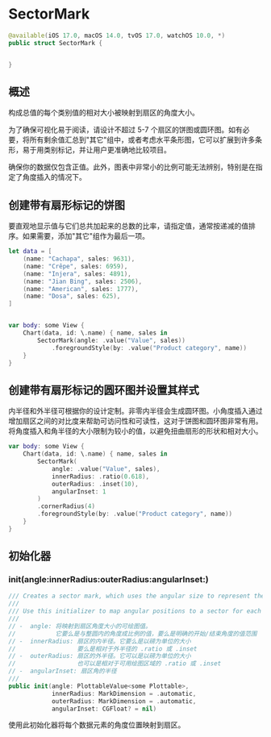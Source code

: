 # SectorMark

<ToBePolishedAfterTranslation />

<OriginalSource
  title="SectorMark"
  url="https://developer.apple.com/documentation/charts/sectormark"
  summary="饼图或圆环图的一个部分，显示各个类别如何构成有意义的总数"
/>

```swift
@available(iOS 17.0, macOS 14.0, tvOS 17.0, watchOS 10.0, *)
public struct SectorMark {


}
```

## 概述

构成总值的每个类别值的相对大小被映射到扇区的角度大小。

为了确保可视化易于阅读，请设计不超过 5-7 个扇区的饼图或圆环图。如有必要，将所有剩余值汇总到"其它"组中，或者考虑水平条形图，它可以扩展到许多条形，易于用类别标记，并让用户更准确地比较项目。

确保你的数据仅包含正值。此外，图表中非常小的比例可能无法辨别，特别是在指定了角度插入的情况下。

## 创建带有扇形标记的饼图

要直观地显示值与它们总共加起来的总数的比率，请指定值，通常按递减的值排序。如果需要，添加"其它"组作为最后一项。

```swift
let data = [
    (name: "Cachapa", sales: 9631),
    (name: "Crêpe", sales: 6959),
    (name: "Injera", sales: 4891),
    (name: "Jian Bing", sales: 2506),
    (name: "American", sales: 1777),
    (name: "Dosa", sales: 625),
]


var body: some View {
    Chart(data, id: \.name) { name, sales in
        SectorMark(angle: .value("Value", sales))
            .foregroundStyle(by: .value("Product category", name))
    }
}
```

## 创建带有扇形标记的圆环图并设置其样式

内半径和外半径可根据你的设计定制。非零内半径会生成圆环图。小角度插入通过增加扇区之间的对比度来帮助可访问性和可读性，这对于饼图和圆环图非常有用。将角度插入和角半径的大小限制为较小的值，以避免扭曲扇形的形状和相对大小。

```swift
var body: some View {
    Chart(data, id: \.name) { name, sales in
        SectorMark(
            angle: .value("Value", sales),
            innerRadius: .ratio(0.618),
            outerRadius: .inset(10),
            angularInset: 1
        )
        .cornerRadius(4)
        .foregroundStyle(by: .value("Product category", name))
    }
}
```

## 初始化器

### init(angle:innerRadius:outerRadius:angularInset:)

```swift
/// Creates a sector mark, which uses the angular size to represent the proportion of the value to the sum of all values.
///
/// Use this initializer to map angular positions to a sector for each data element.
///
// -  angle: 将映射到扇区角度大小的可绘图值。
//           它要么是与整圆内的角度成比例的值，要么是明确的开始/结束角度的值范围
// -  innerRadius: 扇区的内半径。它要么是以磅为单位的大小
//                 要么是相对于外半径的 .ratio 或 .inset
// -  outerRadius: 扇区的外半径。它可以是以磅为单位的大小
//                 也可以是相对于可用绘图区域的 .ratio 或 .inset
// -  angularInset: 扇区角的半径
///
public init(angle: PlottableValue<some Plottable>,
            innerRadius: MarkDimension = .automatic,
            outerRadius: MarkDimension = .automatic,
            angularInset: CGFloat? = nil)
```

使用此初始化器将每个数据元素的角度位置映射到扇区。

